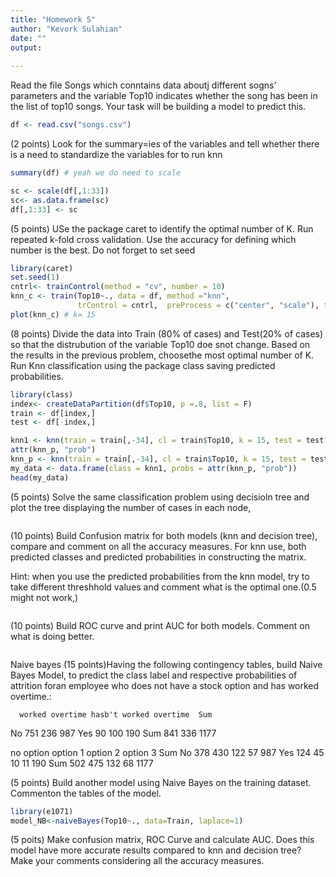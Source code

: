 ```yaml
---
title: "Homework 5"
author: "Kevork Sulahian"
date: ""
output:
 
---
```


Read the file Songs which conntains data aboutj different sogns' parameters and 
the variable Top10 indicates whether the song has been in the list of top10 songs. Your task will be building a model to predict this.
```r
df <- read.csv("songs.csv")
```

(2 points) Look for the summary=ies of  the variables and tell whether there is a need to standardize the variables for to run knn
```r
summary(df) # yeah we do need to scale 

sc <- scale(df[,1:33])
sc<- as.data.frame(sc)
df[,1:33] <- sc
```

(5 points) USe the package caret to identify the optimal number of K.
Run repeated k-fold cross validation.
Use the accuracy for defining which number is the best.
Do not forget to set seed
```r
library(caret)
set.seed(1)
cntrl<- trainControl(method = "cv", number = 10)
knn_c <- train(Top10~., data = df, method ="knn",
               trControl = cntrl,  preProcess = c("center", "scale"), tuneLength = 10)
plot(knn_c) # k= 15
```


(8 points) Divide the data into Train (80% of cases) and Test(20% of cases) so that the distrubution of the variable Top10 doe snot change.
Based on the results in the previous problem, choosethe most optimal number of K. Run Knn classification using the package class saving predicted probabilities.
```r
library(class)
index<- createDataPartition(df$Top10, p =.8, list = F)
train <- df[index,]
test <- df[-index,]

knn1 <- knn(train = train[,-34], cl = train$Top10, k = 15, test = test[,-34])
attr(knn_p, "prob")
knn_p <- knn(train = train[,-34], cl = train$Top10, k = 15, test = test[,-34], prob = T)
my_data <- data.frame(class = knn1, probs = attr(knn_p, "prob"))
head(my_data)

```

(5 points) Solve the same classification problem using decisioln tree and plot the tree displaying the number of cases in each node,
```r

```

(10 points) Build Confusion matrix for both models (knn and decision tree), compare and comment on all the accuracy measures. 
For knn use, both predicted classes and predicted probabilities in constructing the matrix. 

Hint: when you use the predicted probabilities from the knn model, try to take different threshhold values and comment what is the optimal one.(0.5 might not work,)
```r

```

(10 points) Build ROC curve and print AUC for both models. Comment on what is doing better.
```r

```

Naive bayes
(15 points)Having the following contingency tables, build Naive Bayes Model, to predict the class label and respective probabilities of attrition foran employee who does not have a stock option and has worked overtime.:

      worked overtime hasb't worked overtime  Sum
  No              751                    236  987
  Yes              90                    100  190
  Sum             841                    336 1177

  no option option 1 option 2 option 3  Sum
  No        378      430      122       57  987
  Yes       124       45       10       11  190
  Sum       502      475      132       68 1177


(5 points) Build another model using Naive Bayes  on the training dataset. Commenton the tables of the model.
```r
library(e1071)
model_NB<-naiveBayes(Top10~., data=Train, laplace=1)
```

(5 poits) Make confusion matrix, ROC Curve and calculate AUC. Does this model have more accurate results compared to knn and decision tree?  Make your comments considering all the accuracy measures.
```r

```



